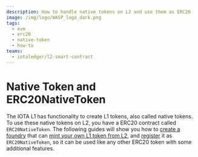 ```yaml
---
description: How to handle native tokens on L2 and use them as ERC20
image: /img/logo/WASP_logo_dark.png
tags:
  - evm
  - erc20
  - native-token
  - how-to
teams:
  - iotaledger/l2-smart-contract
---
```


# Native Token and ERC20NativeToken

<ERC20/>

The IOTA L1 has functionality to create L1 tokens, also called native tokens. To use these native tokens on L2, you have
a ERC20 contract called `ERC20NativeToken`. The following guides will show you how to [create a foundry](create-foundry.mdx)
that can [mint your own L1 token from L2](mint-token.mdx), and [register](register-token.mdx) it as `ERC20NativeToken`, 
so it can be used like any other ERC20 token with some additional features.
